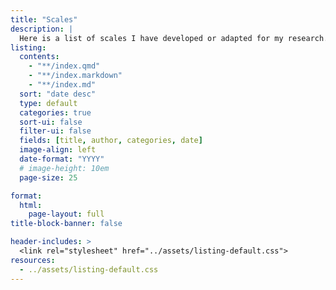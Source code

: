 ```yaml
---
title: "Scales" 
description: |
  Here is a list of scales I have developed or adapted for my research. Select a scale to see further details and instructions for using it.
listing: 
  contents: 
    - "**/index.qmd"
    - "**/index.markdown"
    - "**/index.md"
  sort: "date desc"
  type: default
  categories: true
  sort-ui: false
  filter-ui: false
  fields: [title, author, categories, date]
  image-align: left
  date-format: "YYYY"
  # image-height: 10em
  page-size: 25

format: 
  html: 
    page-layout: full
title-block-banner: false

header-includes: >
  <link rel="stylesheet" href="../assets/listing-default.css">
resources:
  - ../assets/listing-default.css
---
```

